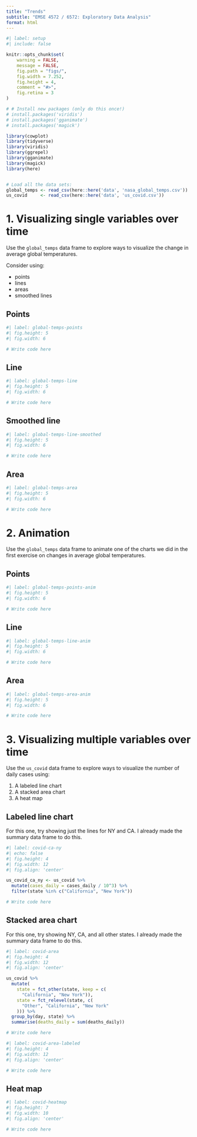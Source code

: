 ```yaml
---
title: "Trends"
subtitle: "EMSE 4572 / 6572: Exploratory Data Analysis"
format: html
---
```


```r
#| label: setup
#| include: false

knitr::opts_chunk$set(
    warning = FALSE,
    message = FALSE,
    fig.path = "figs/",
    fig.width = 7.252,
    fig.height = 4,
    comment = "#>",
    fig.retina = 3
)

# # Install new packages (only do this once!)
# install.packages('viridis')
# install.packages('gganimate')
# install.packages('magick')

library(cowplot)
library(tidyverse)
library(viridis)
library(ggrepel)
library(gganimate)
library(magick)
library(here)


# Load all the data sets:
global_temps <- read_csv(here::here('data', 'nasa_global_temps.csv'))
us_covid     <- read_csv(here::here('data', 'us_covid.csv'))
```

# 1. Visualizing single variables over time

Use the `global_temps` data frame to explore ways to visualize the change in average global temperatures.

Consider using:

- points
- lines
- areas
- smoothed lines

## Points

```r
#| label: global-temps-points
#| fig.height: 5
#| fig.width: 6

# Write code here
```

## Line

```r
#| label: global-temps-line
#| fig.height: 5
#| fig.width: 6

# Write code here
```

## Smoothed line

```r
#| label: global-temps-line-smoothed
#| fig.height: 5
#| fig.width: 6

# Write code here
```

## Area

```r
#| label: global-temps-area
#| fig.height: 5
#| fig.width: 6

# Write code here
```



# 2. Animation

Use the `global_temps` data frame to animate one of the charts we did in the first exercise on changes in average global temperatures.

## Points

```r
#| label: global-temps-points-anim
#| fig.height: 5
#| fig.width: 6

# Write code here
```

## Line

```r
#| label: global-temps-line-anim
#| fig.height: 5
#| fig.width: 6

# Write code here
```

## Area

```r
#| label: global-temps-area-anim
#| fig.height: 5
#| fig.width: 6

# Write code here
```



# 3. Visualizing multiple variables over time

Use the `us_covid` data frame to explore ways to visualize the number of daily cases using:

1. A labeled line chart
2. A stacked area chart
3. A heat map

## Labeled line chart

For this one, try showing just the lines for NY and CA.
I already made the summary data frame to do this.

```r
#| label: covid-ca-ny
#| echo: false
#| fig.height: 4
#| fig.width: 12
#| fig.align: 'center'

us_covid_ca_ny <- us_covid %>%
  mutate(cases_daily = cases_daily / 10^3) %>%
  filter(state %in% c("California", "New York"))

# Write code here
```

## Stacked area chart

For this one, try showing NY, CA, and all other states.
I already made the summary data frame to do this.

```r
#| label: covid-area
#| fig.height: 4
#| fig.width: 12
#| fig.align: 'center'

us_covid %>%
  mutate(
    state = fct_other(state, keep = c(
      "California", "New York")),
    state = fct_relevel(state, c(
      "Other", "California", "New York"
    ))) %>%
  group_by(day, state) %>%
  summarise(deaths_daily = sum(deaths_daily))

# Write code here
```

```r
#| label: covid-area-labeled
#| fig.height: 4
#| fig.width: 12
#| fig.align: 'center'

# Write code here
```

## Heat map

```r
#| label: covid-heatmap
#| fig.height: 7
#| fig.width: 10
#| fig.align: 'center'

# Write code here
```
